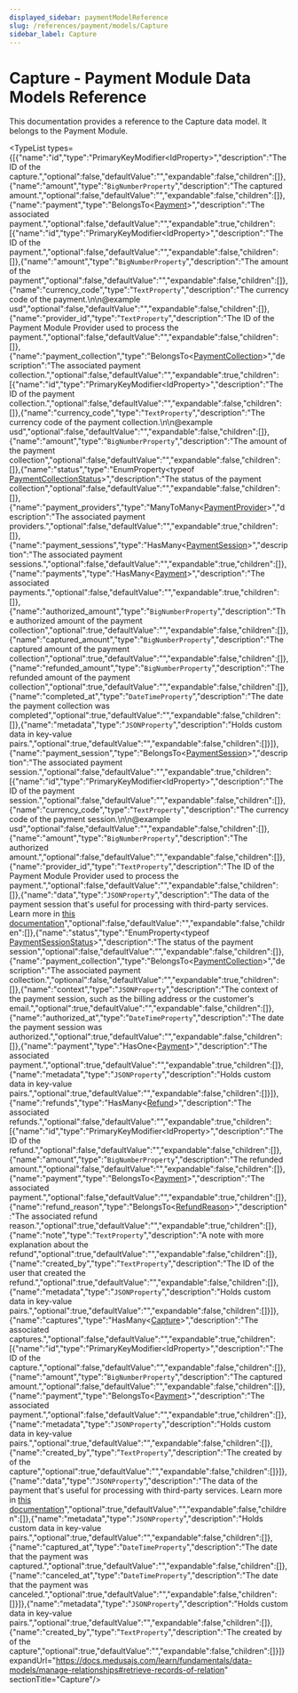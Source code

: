 ```yaml
---
displayed_sidebar: paymentModelReference
slug: /references/payment/models/Capture
sidebar_label: Capture
---
```



# Capture - Payment Module Data Models Reference

This documentation provides a reference to the Capture data model. It belongs to the Payment Module.

<SourceCodeLink link="https://github.com/medusajs/medusa/blob/e09fd61a8f649959a6c0819c1d867abf05ae0dc4/packages/modules/payment/src/models/capture.ts#L4" />

<TypeList types={[{"name":"id","type":"PrimaryKeyModifier&#60;IdProperty&#62;","description":"The ID of the capture.","optional":false,"defaultValue":"","expandable":false,"children":[]},{"name":"amount","type":"`BigNumberProperty`","description":"The captured amount.","optional":false,"defaultValue":"","expandable":false,"children":[]},{"name":"payment","type":"BelongsTo&#60;[Payment](../payment_models.Payment/page.mdx)&#62;","description":"The associated payment.","optional":false,"defaultValue":"","expandable":true,"children":[{"name":"id","type":"PrimaryKeyModifier&#60;IdProperty&#62;","description":"The ID of the payment.","optional":false,"defaultValue":"","expandable":false,"children":[]},{"name":"amount","type":"`BigNumberProperty`","description":"The amount of the payment","optional":false,"defaultValue":"","expandable":false,"children":[]},{"name":"currency_code","type":"`TextProperty`","description":"The currency code of the payment.\n\n@example usd","optional":false,"defaultValue":"","expandable":false,"children":[]},{"name":"provider_id","type":"`TextProperty`","description":"The ID of the Payment Module Provider used to process the payment.","optional":false,"defaultValue":"","expandable":false,"children":[]},{"name":"payment_collection","type":"BelongsTo&#60;[PaymentCollection](../payment_models.PaymentCollection/page.mdx)&#62;","description":"The associated payment collection.","optional":false,"defaultValue":"","expandable":true,"children":[{"name":"id","type":"PrimaryKeyModifier&#60;IdProperty&#62;","description":"The ID of the payment collection.","optional":false,"defaultValue":"","expandable":false,"children":[]},{"name":"currency_code","type":"`TextProperty`","description":"The currency code of the payment collection.\n\n@example usd","optional":false,"defaultValue":"","expandable":false,"children":[]},{"name":"amount","type":"`BigNumberProperty`","description":"The amount of the payment collection","optional":false,"defaultValue":"","expandable":false,"children":[]},{"name":"status","type":"EnumProperty&#60;typeof [PaymentCollectionStatus](../../../utils/enums/utils.PaymentCollectionStatus/page.mdx)&#62;","description":"The status of the payment collection","optional":false,"defaultValue":"","expandable":false,"children":[]},{"name":"payment_providers","type":"ManyToMany&#60;[PaymentProvider](../payment_models.PaymentProvider/page.mdx)&#62;","description":"The associated payment providers.","optional":false,"defaultValue":"","expandable":true,"children":[]},{"name":"payment_sessions","type":"HasMany&#60;[PaymentSession](../payment_models.PaymentSession/page.mdx)&#62;","description":"The associated payment sessions.","optional":false,"defaultValue":"","expandable":true,"children":[]},{"name":"payments","type":"HasMany&#60;[Payment](../payment_models.Payment/page.mdx)&#62;","description":"The associated payments.","optional":false,"defaultValue":"","expandable":true,"children":[]},{"name":"authorized_amount","type":"`BigNumberProperty`","description":"The authorized amount of the payment collection","optional":true,"defaultValue":"","expandable":false,"children":[]},{"name":"captured_amount","type":"`BigNumberProperty`","description":"The captured amount of the payment collection","optional":true,"defaultValue":"","expandable":false,"children":[]},{"name":"refunded_amount","type":"`BigNumberProperty`","description":"The refunded amount of the payment collection","optional":true,"defaultValue":"","expandable":false,"children":[]},{"name":"completed_at","type":"`DateTimeProperty`","description":"The date the payment collection was completed","optional":true,"defaultValue":"","expandable":false,"children":[]},{"name":"metadata","type":"`JSONProperty`","description":"Holds custom data in key-value pairs.","optional":true,"defaultValue":"","expandable":false,"children":[]}]},{"name":"payment_session","type":"BelongsTo&#60;[PaymentSession](../payment_models.PaymentSession/page.mdx)&#62;","description":"The associated payment session.","optional":false,"defaultValue":"","expandable":true,"children":[{"name":"id","type":"PrimaryKeyModifier&#60;IdProperty&#62;","description":"The ID of the payment session.","optional":false,"defaultValue":"","expandable":false,"children":[]},{"name":"currency_code","type":"`TextProperty`","description":"The currency code of the payment session.\n\n@example usd","optional":false,"defaultValue":"","expandable":false,"children":[]},{"name":"amount","type":"`BigNumberProperty`","description":"The authorized amount.","optional":false,"defaultValue":"","expandable":false,"children":[]},{"name":"provider_id","type":"`TextProperty`","description":"The ID of the Payment Module Provider used to process the payment.","optional":false,"defaultValue":"","expandable":false,"children":[]},{"name":"data","type":"`JSONProperty`","description":"The data of the payment session that's useful for processing with third-party services. Learn more in [this documentation](https://docs.medusajs.com/resources/commerce-modules/payment/payment-session#data-property)","optional":false,"defaultValue":"","expandable":false,"children":[]},{"name":"status","type":"EnumProperty&#60;typeof [PaymentSessionStatus](../../../utils/enums/utils.PaymentSessionStatus/page.mdx)&#62;","description":"The status of the payment session","optional":false,"defaultValue":"","expandable":false,"children":[]},{"name":"payment_collection","type":"BelongsTo&#60;[PaymentCollection](../payment_models.PaymentCollection/page.mdx)&#62;","description":"The associated payment collection.","optional":false,"defaultValue":"","expandable":true,"children":[]},{"name":"context","type":"`JSONProperty`","description":"The context of the payment session, such as the billing address or the customer's email.","optional":true,"defaultValue":"","expandable":false,"children":[]},{"name":"authorized_at","type":"`DateTimeProperty`","description":"The date the payment session was authorized.","optional":true,"defaultValue":"","expandable":false,"children":[]},{"name":"payment","type":"HasOne&#60;[Payment](../payment_models.Payment/page.mdx)&#62;","description":"The associated payment.","optional":true,"defaultValue":"","expandable":true,"children":[]},{"name":"metadata","type":"`JSONProperty`","description":"Holds custom data in key-value pairs.","optional":true,"defaultValue":"","expandable":false,"children":[]}]},{"name":"refunds","type":"HasMany&#60;[Refund](../payment_models.Refund/page.mdx)&#62;","description":"The associated refunds.","optional":false,"defaultValue":"","expandable":true,"children":[{"name":"id","type":"PrimaryKeyModifier&#60;IdProperty&#62;","description":"The ID of the refund.","optional":false,"defaultValue":"","expandable":false,"children":[]},{"name":"amount","type":"`BigNumberProperty`","description":"The refunded amount.","optional":false,"defaultValue":"","expandable":false,"children":[]},{"name":"payment","type":"BelongsTo&#60;[Payment](../payment_models.Payment/page.mdx)&#62;","description":"The associated payment.","optional":false,"defaultValue":"","expandable":true,"children":[]},{"name":"refund_reason","type":"BelongsTo&#60;[RefundReason](../payment_models.RefundReason/page.mdx)&#62;","description":"The associated refund reason.","optional":true,"defaultValue":"","expandable":true,"children":[]},{"name":"note","type":"`TextProperty`","description":"A note with more explanation about the refund","optional":true,"defaultValue":"","expandable":false,"children":[]},{"name":"created_by","type":"`TextProperty`","description":"The ID of the user that created the refund.","optional":true,"defaultValue":"","expandable":false,"children":[]},{"name":"metadata","type":"`JSONProperty`","description":"Holds custom data in key-value pairs.","optional":true,"defaultValue":"","expandable":false,"children":[]}]},{"name":"captures","type":"HasMany&#60;[Capture](./page.mdx)&#62;","description":"The associated captures.","optional":false,"defaultValue":"","expandable":true,"children":[{"name":"id","type":"PrimaryKeyModifier&#60;IdProperty&#62;","description":"The ID of the capture.","optional":false,"defaultValue":"","expandable":false,"children":[]},{"name":"amount","type":"`BigNumberProperty`","description":"The captured amount.","optional":false,"defaultValue":"","expandable":false,"children":[]},{"name":"payment","type":"BelongsTo&#60;[Payment](../payment_models.Payment/page.mdx)&#62;","description":"The associated payment.","optional":false,"defaultValue":"","expandable":true,"children":[]},{"name":"metadata","type":"`JSONProperty`","description":"Holds custom data in key-value pairs.","optional":true,"defaultValue":"","expandable":false,"children":[]},{"name":"created_by","type":"`TextProperty`","description":"The created by of the capture","optional":true,"defaultValue":"","expandable":false,"children":[]}]},{"name":"data","type":"`JSONProperty`","description":"The data of the payment that's useful for processing with third-party services. Learn more in [this documentation](https://docs.medusajs.com/resources/commerce-modules/payment/payment-session#data-property)","optional":true,"defaultValue":"","expandable":false,"children":[]},{"name":"metadata","type":"`JSONProperty`","description":"Holds custom data in key-value pairs.","optional":true,"defaultValue":"","expandable":false,"children":[]},{"name":"captured_at","type":"`DateTimeProperty`","description":"The date that the payment was captured.","optional":true,"defaultValue":"","expandable":false,"children":[]},{"name":"canceled_at","type":"`DateTimeProperty`","description":"The date that the payment was canceled.","optional":true,"defaultValue":"","expandable":false,"children":[]}]},{"name":"metadata","type":"`JSONProperty`","description":"Holds custom data in key-value pairs.","optional":true,"defaultValue":"","expandable":false,"children":[]},{"name":"created_by","type":"`TextProperty`","description":"The created by of the capture","optional":true,"defaultValue":"","expandable":false,"children":[]}]} expandUrl="https://docs.medusajs.com/learn/fundamentals/data-models/manage-relationships#retrieve-records-of-relation" sectionTitle="Capture"/>
